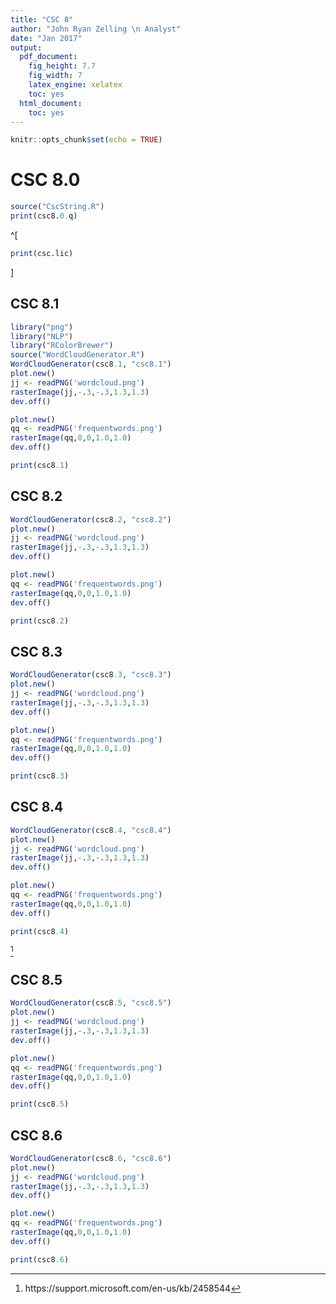 ```yaml
---
title: "CSC 8"
author: "John Ryan Zelling \n Analyst"
date: "Jan 2017"
output:
  pdf_document:
    fig_height: 7.7
    fig_width: 7
    latex_engine: xelatex
    toc: yes
  html_document:
    toc: yes
---
```


```r
knitr::opts_chunk$set(echo = TRUE)
```

<!-- ===== -->
<!-- TITLE -->
<!-- ===== -->

# CSC 8.0

```r
source("CscString.R")
print(csc8.0.q)
```

^[
```r
print(csc.lic)
```
]

<!-- ===== -->
<!-- PAGES -->
<!-- ===== -->

<P style="page-break-before: always"> \pagebreak

## CSC 8.1
```r
library("png")
library("NLP")
library("RColorBrewer")
source("WordCloudGenerator.R")
WordCloudGenerator(csc8.1, "csc8.1")
plot.new()
jj <- readPNG('wordcloud.png')
rasterImage(jj,-.3,-.3,1.3,1.3)
dev.off()
```

```r
plot.new()
qq <- readPNG('frequentwords.png')
rasterImage(qq,0,0,1.0,1.0)
dev.off()

print(csc8.1)
```

<P style="page-break-before: always"> \pagebreak

## CSC 8.2
```r
WordCloudGenerator(csc8.2, "csc8.2")
plot.new()
jj <- readPNG('wordcloud.png')
rasterImage(jj,-.3,-.3,1.3,1.3)
dev.off()
```

```r
plot.new()
qq <- readPNG('frequentwords.png')
rasterImage(qq,0,0,1.0,1.0)
dev.off()

print(csc8.2)
```

<P style="page-break-before: always"> \pagebreak

## CSC 8.3
```r
WordCloudGenerator(csc8.3, "csc8.3")
plot.new()
jj <- readPNG('wordcloud.png')
rasterImage(jj,-.3,-.3,1.3,1.3)
dev.off()
```

```r
plot.new()
qq <- readPNG('frequentwords.png')
rasterImage(qq,0,0,1.0,1.0)
dev.off()

print(csc8.3)
```

<P style="page-break-before: always"> \pagebreak

## CSC 8.4
```r
WordCloudGenerator(csc8.4, "csc8.4")
plot.new()
jj <- readPNG('wordcloud.png')
rasterImage(jj,-.3,-.3,1.3,1.3)
dev.off()
```

```r
plot.new()
qq <- readPNG('frequentwords.png')
rasterImage(qq,0,0,1.0,1.0)
dev.off()

print(csc8.4)
```

^[https://support.microsoft.com/en-us/kb/2458544]

<P style="page-break-before: always"> \pagebreak

## CSC 8.5
```r
WordCloudGenerator(csc8.5, "csc8.5")
plot.new()
jj <- readPNG('wordcloud.png')
rasterImage(jj,-.3,-.3,1.3,1.3)
dev.off()
```

```r
plot.new()
qq <- readPNG('frequentwords.png')
rasterImage(qq,0,0,1.0,1.0)
dev.off()

print(csc8.5)
```

<P style="page-break-before: always"> \pagebreak

## CSC 8.6
```r
WordCloudGenerator(csc8.6, "csc8.6")
plot.new()
jj <- readPNG('wordcloud.png')
rasterImage(jj,-.3,-.3,1.3,1.3)
dev.off()
```

```r
plot.new()
qq <- readPNG('frequentwords.png')
rasterImage(qq,0,0,1.0,1.0)
dev.off()

print(csc8.6)
```
